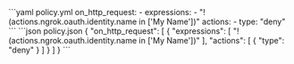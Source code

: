 

<CodeGroup>
```yaml policy.yml
on_http_request:
  - expressions:
    - "!(actions.ngrok.oauth.identity.name in ['My Name'])"
    actions:
    - type: "deny"
```
```json policy.json
{
  "on_http_request": [
    {
      "expressions": [
        "!(actions.ngrok.oauth.identity.name in ['My Name'])"
      ],
      "actions": [
        {
          "type": "deny"
        }
      ]
    }
  ]
}
```
</CodeGroup>
